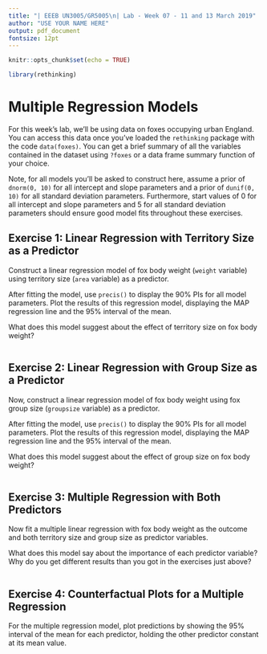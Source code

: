 ```yaml
---
title: "| EEEB UN3005/GR5005\n| Lab - Week 07 - 11 and 13 March 2019"
author: "USE YOUR NAME HERE"
output: pdf_document
fontsize: 12pt
---
```


```r

knitr::opts_chunk$set(echo = TRUE)

library(rethinking)
```


# Multiple Regression Models

For this week's lab, we'll be using data on foxes occupying urban England. You can access this data once you've loaded the `rethinking` package with the code `data(foxes)`. You can get a brief summary of all the variables contained in the dataset using `?foxes` or a data frame summary function of your choice.

Note, for all models you'll be asked to construct here, assume a prior of `dnorm(0, 10)` for all intercept and slope parameters and a prior of `dunif(0, 10)` for all standard deviation parameters. Furthermore, start values of 0 for all intercept and slope parameters and 5 for all standard deviation parameters should ensure good model fits throughout these exercises.


## Exercise 1: Linear Regression with Territory Size as a Predictor

Construct a linear regression model of fox body weight (`weight` variable) using territory size (`area` variable) as a predictor.

After fitting the model, use `precis()` to display the 90% PIs for all model parameters. Plot the results of this regression model, displaying the MAP regression line and the 95% interval of the mean.

What does this model suggest about the effect of territory size on fox body weight?

```r

```


## Exercise 2: Linear Regression with Group Size as a Predictor

Now, construct a linear regression model of fox body weight using fox group size (`groupsize` variable) as a predictor.

After fitting the model, use `precis()` to display the 90% PIs for all model parameters. Plot the results of this regression model, displaying the MAP regression line and the 95% interval of the mean.

What does this model suggest about the effect of group size on fox body weight?

```r

```


## Exercise 3: Multiple Regression with Both Predictors

Now fit a multiple linear regression with fox body weight as the outcome and both territory size and group size as predictor variables.

What does this model say about the importance of each predictor variable? Why do you get different results than you got in the exercises just above?

```r

```


## Exercise 4: Counterfactual Plots for a Multiple Regression

For the multiple regression model, plot predictions by showing the 95% interval of the mean for each predictor, holding the other predictor constant at its mean value.

```r

```
